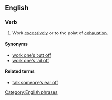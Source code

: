 ==English==

===Verb===
{{en-verb|inf=to [[work]] (one's) [[arse]] [[off]]|works one's arse off|working one's arse off|worked one's arse off}}

# {{idiomatic}} Work [[excessively]] or to the point of [[exhaustion]].
====Synonyms====
* [[work one's butt off]]
* [[work one's tail off]]
====Related terms====
* [[talk someone's ear off]]
[[Category:English phrases]]